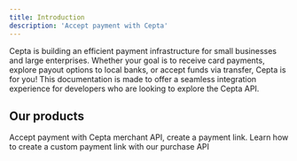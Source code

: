 ```yaml
---
title: Introduction
description: 'Accept payment with Cepta'
---
```


Cepta is building an efficient payment infrastructure for small businesses and large enterprises. Whether your goal is to receive card payments, explore payout options to local banks, or accept funds via transfer, Cepta is for you! This documentation is made to offer a seamless integration experience for developers who are looking to explore the Cepta API.

## Our products

<CardGroup cols={2}>
  <Card
    title="Accept Payment"
    icon="pen-to-square"
    href="/product/accept-payment/"
  >
    Accept payment with Cepta merchant API, create a payment link.
  </Card>
  <Card
    title="Aggregator"
    icon="image"
    href="/product/merchant/"
  >
    Learn how to create a custom payment link with our purchase API  
  </Card>
</CardGroup>
